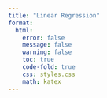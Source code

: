 ```yaml
---
title: "Linear Regression"
format: 
  html:
    error: false
    message: false
    warning: false
    toc: true
    code-fold: true
    css: styles.css
    math: katex  
---
```






